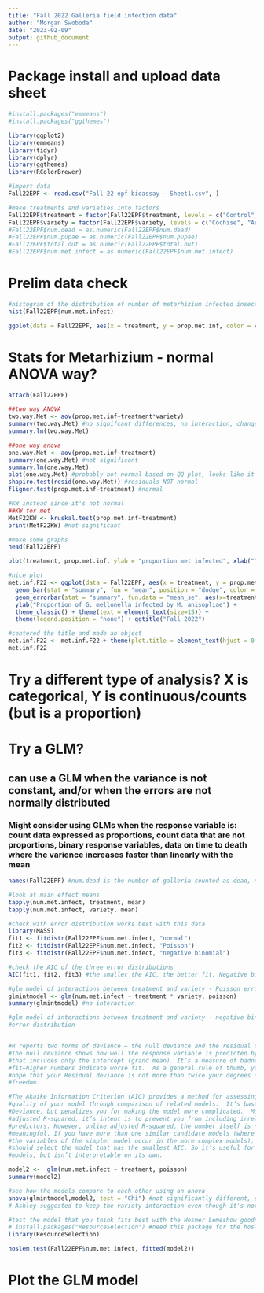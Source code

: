 ```yaml
---
title: "Fall 2022 Galleria field infection data"
author: "Morgan Swoboda"
date: "2023-02-09"
output: github_document
---
```


# Package install and upload data sheet
```r

#install.packages("emmeans")
#install.packages("ggthemes")

library(ggplot2)
library(emmeans)
library(tidyr)
library(dplyr)
library(ggthemes)
library(RColorBrewer)

#import data
Fall22EPF <- read.csv("Fall 22 epf bioassay - Sheet1.csv", )

#make treatments and varieties into factors
Fall22EPF$treatment = factor(Fall22EPF$treatment, levels = c("Control", "10Met", "10Bb"))
Fall22EPF$variety = factor(Fall22EPF$variety, levels = c("Cochise", "Armani"))
#Fall22EPF$num.dead = as.numeric(Fall22EPF$num.dead)
#Fall22EPF$num.pupae = as.numeric(Fall22EPF$num.pupae)
#Fall22EPF$total.out = as.numeric(Fall22EPF$total.out)
#Fall22EPF$num.met.infect = as.numeric(Fall22EPF$num.met.infect)
```

# Prelim data check
```r
#histogram of the distribution of number of metarhizium infected insects
hist(Fall22EPF$num.met.infect)

ggplot(data = Fall22EPF, aes(x = treatment, y = prop.met.inf, color = variety)) + geom_boxplot() + ggtitle("Metarhizium infection")
```

# Stats for Metarhizium - normal ANOVA way?
```r
attach(Fall22EPF)

##two way ANOVA
two.way.Met <- aov(prop.met.inf~treatment*variety)
summary(two.way.Met) #no signifcant differences, no interaction, change to one way model instead?
summary.lm(two.way.Met)

##one way anova
one.way.Met <- aov(prop.met.inf~treatment)
summary(one.way.Met) #not significant
summary.lm(one.way.Met)
plot(one.way.Met) #probably not normal based on QQ plot, looks like it's exponential?
shapiro.test(resid(one.way.Met)) #residuals NOT normal
fligner.test(prop.met.inf~treatment) #normal

#KW instead since it's not normal
##KW for met
MetF22KW <- kruskal.test(prop.met.inf~treatment)
print(MetF22KW) #not significant

#make some graphs
head(Fall22EPF)

plot(treatment, prop.met.inf, ylab = "proportion met infected", xlab("Treatment"))

#nice plot
met.inf.F22 <- ggplot(data = Fall22EPF, aes(x = treatment, y = prop.met.inf, fill = treatment)) + 
  geom_bar(stat = "summary", fun = "mean", position = "dodge", color = "black") + scale_fill_manual(values=c("#B31B1B", "#ddd3c2", "#221f1b")) +
  geom_errorbar(stat = "summary", fun.data = "mean_se", aes(x=treatment), position = "dodge", width = 0.5) + 
  ylab("Proportion of G. mellonella infected by M. anisopliae") + 
  theme_classic() + theme(text = element_text(size=15)) + 
  theme(legend.position = "none") + ggtitle("Fall 2022")

#centered the title and made an object
met.inf.F22 <- met.inf.F22 + theme(plot.title = element_text(hjust = 0.5))
met.inf.F22

```

# Try a different type of analysis? X is categorical, Y is continuous/counts (but is a proportion)

# Try a GLM?
## can use a GLM when the variance is not constant, and/or when the errors are not normally distributed
### Might consider using GLMs when the response variable is: count data expressed as proportions, count data that are not proportions, binary response variables, data on time to death where the varience increases faster than linearly with the mean
```r
names(Fall22EPF) #num.dead is the number of galleria counted as dead, num.pupae is the number that pupated, total.out is the sum of num.dead and num.pupae, num.met.infect is the number of galleria that exhibited Metarhizium infections

#look at main effect means
tapply(num.met.infect, treatment, mean)
tapply(num.met.infect, variety, mean)

#check with error distribution works best with this data
library(MASS)
fit1 <- fitdistr(Fall22EPF$num.met.infect, "normal")
fit2 <- fitdistr(Fall22EPF$num.met.infect, "Poisson")
fit3 <- fitdistr(Fall22EPF$num.met.infect, "negative binomial")

#check the AIC of the three error distributions
AIC(fit1, fit2, fit3) #the smaller the AIC, the better fit. Negative binomial seems to be the best.

#glm model of interactions between treatment and variety - Poisson error distribution
glmintmodel <- glm(num.met.infect ~ treatment * variety, poisson)
summary(glmintmodel) #no interaction

#glm model of interactions between treatment and variety - negative binomial
#error distribution


#R reports two forms of deviance – the null deviance and the residual deviance.
#The null deviance shows how well the response variable is predicted by a model
#that includes only the intercept (grand mean). It’s a measure of badness of
#fit–higher numbers indicate worse fit.  As a general rule of thumb, you should
#hope that your Residual deviance is not more than twice your degrees of
#freedom.

#The Akaike Information Criterion (AIC) provides a method for assessing the
#quality of your model through comparison of related models.  It’s based on the
#Deviance, but penalizes you for making the model more complicated.  Much like
#adjusted R-squared, it’s intent is to prevent you from including irrelevant
#predictors. However, unlike adjusted R-squared, the number itself is not
#meaningful. If you have more than one similar candidate models (where all of
#the variables of the simpler model occur in the more complex models), then you
#should select the model that has the smallest AIC. So it’s useful for comparing
#models, but isn’t interpretable on its own.

model2 <-  glm(num.met.infect ~ treatment, poisson)
summary(model2)

#see how the models compare to each other using an anova
anova(glmintmodel,model2, test = "Chi") #not significantly different, so we're ok using the model2?
# Ashley suggested to keep the variety interaction even though it's not significant

#test the model that you think fits best with the Hosmer Lemeshow goodness of fit test.
# install.packages("ResourceSelection") #need this package for the hoslem.test() function.
library(ResourceSelection)

hoslem.test(Fall22EPF$num.met.infect, fitted(model2))
```
# Plot the GLM model
```r

```

